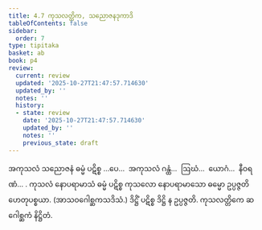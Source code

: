```yaml
---
title: 4.7 ကုသလတ္တိက, သညောဇနဒုကာဒိ
tableOfContents: false
sidebar:
  order: 7
type: tipitaka
basket: ab
book: p4
review:
  current: review
  updated: '2025-10-27T21:47:57.714630'
  updated_by: ''
  notes: ''
  history:
  - state: review
    date: '2025-10-27T21:47:57.714630'
    updated_by: ''
    notes: ''
    previous_state: draft
---
```



<ReviewStatus review={frontmatter.review} showDetails={true} />

<HypothesisAnnotation frontmatter={frontmatter} />

<DynamicBreadcrumb />

<Division number="34" book="p4" e="ch" v="39" p="595">

<Paragraph number="1329" book="p4">
အကုသလံ သညောဇနံ ဓမ္မံ ပဋိစ္စ …ပေ…  အကုသလံ ဂန္ထံ…  ဩဃံ…  ယောဂံ…  နီဝရဏံ… .
</Paragraph>

<Paragraph number="1330" book="p4">
ကုသလံ နောပရာမာသံ ဓမ္မံ ပဋိစ္စ ကုသလော နောပရာမာသော ဓမ္မော ဥပ္ပဇ္ဇတိ ဟေတုပစ္စယာ. (အာသဝဂေါစ္ဆကသဒိသံ.) ဒိဋ္ဌိံ ပဋိစ္စ ဒိဋ္ဌိ န ဥပ္ပဇ္ဇတိ.

</Paragraph>
</Division>

<Paragraph number="1331" type="center" book="p4">
ကုသလတ္တိကေ ဆ ဂေါစ္ဆကံ နိဋ္ဌိတံ.
</Paragraph>